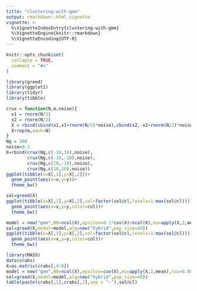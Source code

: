 ```yaml
---
title: "clustering-with-gmm"
output: rmarkdown::html_vignette
vignette: >
  %\VignetteIndexEntry{clustering-with-gmm}
  %\VignetteEngine{knitr::rmarkdown}
  %\VignetteEncoding{UTF-8}
---
```


```r
knitr::opts_chunk$set(
  collapse = TRUE,
  comment = "#>"
)
```

```r
library(greed)
library(ggplot2)
library(tidyr)
library(tibble)
```


```r
crux = function(N,m,noise){
  x1 = rnorm(N/2)
  x2 = rnorm(N/2)
  X = rbind(cbind(x1,x1+rnorm(N/2)*noise),cbind(x2,-x2+rnorm(N/2)*noise))
  X+rep(m,each=N)
}
Ng = 300
noise=0.2
X=rbind(crux(Ng,c(-10,10),noise),
        crux(Ng,c(-10,-10),noise),
        crux(Ng,c(10,-10),noise),
        crux(Ng,c(10,10),noise))
ggplot(tibble(x=X[,1],y=X[,2]))+
  geom_point(aes(x=x,y=y))+
  theme_bw()
```

```r
sol=greed(X)
ggplot(tibble(x=X[,1],y=X[,2],col=factor(sol@cl,levels=1:max(sol@cl))))+
  geom_point(aes(x=x,y=y,color=col))+
  theme_bw()
```

```r
model = new("gmm",N0=ncol(X),epsilon=0.1*cov(X)/ncol(X),mu=apply(X,2,mean),tau=0.001)
sol=greed(X,model=model,alg=new("hybrid",pop_size=40))
ggplot(tibble(x=X[,1],y=X[,2],col=factor(sol@cl,levels=1:max(sol@cl))))+
  geom_point(aes(x=x,y=y,color=col))+
  theme_bw()
```

```r
library(MASS)
data(crabs)
X=as.matrix(crabs[,4:8])
model = new("gmm",N0=ncol(X),epsilon=cov(X),mu=apply(X,2,mean),tau=0.001)
sol=greed(X,model=model,alg=new("hybrid",pop_size=40))
table(paste(crabs[,1],crabs[,2],sep = "-"),sol@cl)
```




